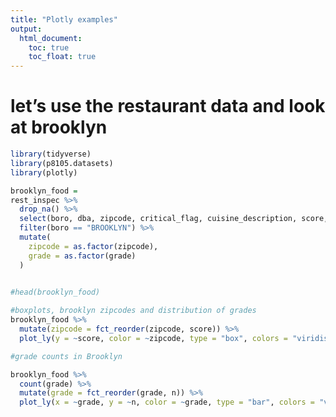 ```yaml
---
title: "Plotly examples"
output: 
  html_document:
    toc: true
    toc_float: true
---
```


# let's use the restaurant data and look at brooklyn

```r
library(tidyverse)
library(p8105.datasets)
library(plotly)
```
```r

brooklyn_food =
rest_inspec %>%
  drop_na() %>%
  select(boro, dba, zipcode, critical_flag, cuisine_description, score, grade, grade_date, violation_code, violation_description)%>%
  filter(boro == "BROOKLYN") %>%
  mutate(
    zipcode = as.factor(zipcode),
    grade = as.factor(grade)
  )

  
#head(brooklyn_food)
```

```r
#boxplots, brooklyn zipcodes and distribution of grades
brooklyn_food %>%
  mutate(zipcode = fct_reorder(zipcode, score)) %>% 
  plot_ly(y = ~score, color = ~zipcode, type = "box", colors = "viridis")

```

```r
#grade counts in Brooklyn

brooklyn_food %>%
  count(grade) %>% 
  mutate(grade = fct_reorder(grade, n)) %>% 
  plot_ly(x = ~grade, y = ~n, color = ~grade, type = "bar", colors = "viridis")

```